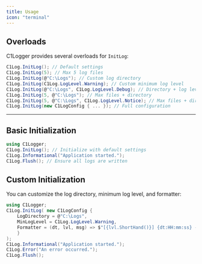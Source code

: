 ```yaml
---
title: Usage
icon: "terminal"
---
```


## Overloads

C1Logger provides several overloads for `InitLog`:

```csharp
C1Log.InitLog(); // Default settings 
C1Log.InitLog(5); // Max 5 log files 
C1Log.InitLog(@"C:\Logs"); // Custom log directory 
C1Log.InitLog(C1Log.LogLevel.Warning); // Custom minimum log level 
C1Log.InitLog(@"C:\Logs", C1Log.LogLevel.Debug); // Directory + log level 
C1Log.InitLog(5, @"C:\Logs"); // Max files + directory 
C1Log.InitLog(5, @"C:\Logs", C1Log.LogLevel.Notice); // Max files + directory + log level 
C1Log.InitLog(new C1LogConfig { ... }); // Full configuration
```

---



## Basic Initialization

```csharp
using C1Logger;
C1Log.InitLog(); // Initialize with default settings 
C1Log.Informational("Application started."); 
C1Log.Flush(); // Ensure all logs are written
```


## Custom Initialization

You can customize the log directory, minimum log level, and formatter:

```csharp
using C1Logger;
C1Log.InitLog( new C1LogConfig { 
    LogDirectory = @"C:\Logs", 
    MinLogLevel = C1Log.LogLevel.Warning, 
    Formatter = (dt, lvl, msg) => $"[{lvl.ShortHand()}] {dt:HH:mm:ss} - {msg}" 
    } 
);
C1Log.Informational("Application started."); 
C1Log.Error("An error occurred."); 
C1Log.Flush();
```

